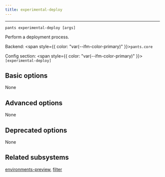```yaml
---
title: experimental-deploy
---
```



---

```
pants experimental-deploy [args]
```

Perform a deployment process.

Backend: <span style={{ color: "var(--ifm-color-primary)" }}>`pants.core`</span>

Config section: <span style={{ color: "var(--ifm-color-primary)" }}>`[experimental-deploy]`</span>

## Basic options

<span className={styles.options}>

None

## Advanced options

None

## Deprecated options

None

## Related subsystems

[environments-preview](reference-environments-preview), [filter](reference-filter)

</span>
